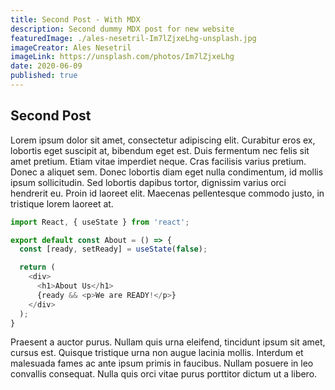 ```yaml
---
title: Second Post - With MDX
description: Second dummy MDX post for new website
featuredImage: ./ales-nesetril-Im7lZjxeLhg-unsplash.jpg
imageCreator: Ales Nesetril
imageLink: https://unsplash.com/photos/Im7lZjxeLhg
date: 2020-06-09
published: true
---
```


## Second Post

Lorem ipsum dolor sit amet, consectetur adipiscing elit. Curabitur eros ex, lobortis eget suscipit at, bibendum eget est. Duis fermentum nec felis sit amet pretium. Etiam vitae imperdiet neque. Cras facilisis varius pretium. Donec a aliquet sem. Donec lobortis diam eget nulla condimentum, id mollis ipsum sollicitudin. Sed lobortis dapibus tortor, dignissim varius orci hendrerit eu. Proin id laoreet elit. Maecenas pellentesque commodo justo, in tristique lorem laoreet at.

```javascript
import React, { useState } from 'react';

export default const About = () => {
  const [ready, setReady] = useState(false);

  return (
    <div>
      <h1>About Us</h1>
      {ready && <p>We are READY!</p>}
    </div>
  );
}
```

Praesent a auctor purus. Nullam quis urna eleifend, tincidunt ipsum sit amet, cursus est. Quisque tristique urna non augue lacinia mollis. Interdum et malesuada fames ac ante ipsum primis in faucibus. Nullam posuere in leo convallis consequat. Nulla quis orci vitae purus porttitor dictum ut a libero.